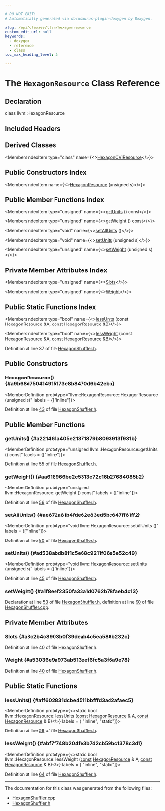 ```yaml
---

# DO NOT EDIT!
# Automatically generated via docusaurus-plugin-doxygen by Doxygen.

slug: /api/classes/llvm/hexagonresource
custom_edit_url: null
keywords:
  - doxygen
  - reference
  - class
toc_max_heading_level: 3

---
```





# The `HexagonResource` Class Reference

<DoxygenPage pluginConfig={pluginConfig}>



## Declaration

<CodeBlock>class llvm::HexagonResource</CodeBlock>

## Included Headers

<IncludesList>
<IncludesListItem
  filePath="Target/Hexagon/MCTargetDesc/HexagonShuffler.h"
  permalink="/docs/api/files/lib/lib/target/lib/target/hexagon/lib/target/hexagon/mctargetdesc/hexagonshuffler-h"
  isLocal="true" />
</IncludesList>

## Derived Classes

<MembersIndex>

<MembersIndexItem
  type="class"
  name={<><a href="/docs/api/classes/llvm/hexagoncviresource">HexagonCVIResource</a></>}>
</MembersIndexItem>

</MembersIndex>

## Public Constructors Index

<MembersIndex>

<MembersIndexItem
  name={<><a href="#a9b68d750414915173e8b8470d6b42ebb">HexagonResource</a> (unsigned s)</>}>
</MembersIndexItem>

</MembersIndex>

## Public Member Functions Index

<MembersIndex>

<MembersIndexItem
  type="unsigned"
  name={<><a href="#a221461a405e21371879b8093913f931b">getUnits</a> () const</>}>
</MembersIndexItem>

<MembersIndexItem
  type="unsigned"
  name={<><a href="#aa618966be2c5313c72c16b27684085b2">getWeight</a> () const</>}>
</MembersIndexItem>

<MembersIndexItem
  type="void"
  name={<><a href="#ae672a81b4fde62e83ed5bc647ff61ff2">setAllUnits</a> ()</>}>
</MembersIndexItem>

<MembersIndexItem
  type="void"
  name={<><a href="#ad538abdb8f1c5e68c9211f06e5e52c49">setUnits</a> (unsigned s)</>}>
</MembersIndexItem>

<MembersIndexItem
  type="unsigned"
  name={<><a href="#a1f8eef2350fa33a1d0762b78faeb4c13">setWeight</a> (unsigned s)</>}>
</MembersIndexItem>

</MembersIndex>

## Private Member Attributes Index

<MembersIndex>

<MembersIndexItem
  type="unsigned"
  name={<><a href="#a3c2b4c8903b0f39deab4c5ea586b232c">Slots</a></>}>
</MembersIndexItem>

<MembersIndexItem
  type="unsigned"
  name={<><a href="#a53036e9a973ab513eef6fc5a3f6a9e78">Weight</a></>}>
</MembersIndexItem>

</MembersIndex>

## Public Static Functions Index

<MembersIndex>

<MembersIndexItem
  type="bool"
  name={<><a href="#aff602831dcbe4511bbfffd3ad2afaec5">lessUnits</a> (const HexagonResource &amp;A, const HexagonResource &amp;B)</>}>
</MembersIndexItem>

<MembersIndexItem
  type="bool"
  name={<><a href="#abf7f748b204fe3b7d2cb59bc1378c3d1">lessWeight</a> (const HexagonResource &amp;A, const HexagonResource &amp;B)</>}>
</MembersIndexItem>

</MembersIndex>


Definition at line 37 of file <a href="/docs/api/files/lib/lib/target/lib/target/hexagon/lib/target/hexagon/mctargetdesc/hexagonshuffler-h">HexagonShuffler.h</a>.

<SectionDefinition>

## Public Constructors

### HexagonResource() {#a9b68d750414915173e8b8470d6b42ebb}

<MemberDefinition
  prototype="llvm::HexagonResource::HexagonResource (unsigned s)"
  labels = {["inline"]}>

Definition at line <a href="/docs/api/files/lib/lib/target/lib/target/hexagon/lib/target/hexagon/mctargetdesc/hexagonshuffler-h/#l00043">43</a> of file <a href="/docs/api/files/lib/lib/target/lib/target/hexagon/lib/target/hexagon/mctargetdesc/hexagonshuffler-h">HexagonShuffler.h</a>.
</MemberDefinition>

</SectionDefinition>

<SectionDefinition>

## Public Member Functions

### getUnits() {#a221461a405e21371879b8093913f931b}

<MemberDefinition
  prototype="unsigned llvm::HexagonResource::getUnits () const"
  labels = {["inline"]}>

Definition at line <a href="/docs/api/files/lib/lib/target/lib/target/hexagon/lib/target/hexagon/mctargetdesc/hexagonshuffler-h/#l00055">55</a> of file <a href="/docs/api/files/lib/lib/target/lib/target/hexagon/lib/target/hexagon/mctargetdesc/hexagonshuffler-h">HexagonShuffler.h</a>.
</MemberDefinition>

### getWeight() {#aa618966be2c5313c72c16b27684085b2}

<MemberDefinition
  prototype="unsigned llvm::HexagonResource::getWeight () const"
  labels = {["inline"]}>

Definition at line <a href="/docs/api/files/lib/lib/target/lib/target/hexagon/lib/target/hexagon/mctargetdesc/hexagonshuffler-h/#l00056">56</a> of file <a href="/docs/api/files/lib/lib/target/lib/target/hexagon/lib/target/hexagon/mctargetdesc/hexagonshuffler-h">HexagonShuffler.h</a>.
</MemberDefinition>

### setAllUnits() {#ae672a81b4fde62e83ed5bc647ff61ff2}

<MemberDefinition
  prototype="void llvm::HexagonResource::setAllUnits ()"
  labels = {["inline"]}>

Definition at line <a href="/docs/api/files/lib/lib/target/lib/target/hexagon/lib/target/hexagon/mctargetdesc/hexagonshuffler-h/#l00050">50</a> of file <a href="/docs/api/files/lib/lib/target/lib/target/hexagon/lib/target/hexagon/mctargetdesc/hexagonshuffler-h">HexagonShuffler.h</a>.
</MemberDefinition>

### setUnits() {#ad538abdb8f1c5e68c9211f06e5e52c49}

<MemberDefinition
  prototype="void llvm::HexagonResource::setUnits (unsigned s)"
  labels = {["inline"]}>

Definition at line <a href="/docs/api/files/lib/lib/target/lib/target/hexagon/lib/target/hexagon/mctargetdesc/hexagonshuffler-h/#l00045">45</a> of file <a href="/docs/api/files/lib/lib/target/lib/target/hexagon/lib/target/hexagon/mctargetdesc/hexagonshuffler-h">HexagonShuffler.h</a>.
</MemberDefinition>

### setWeight() {#a1f8eef2350fa33a1d0762b78faeb4c13}

<MemberDefinition
  prototype="unsigned HexagonResource::setWeight (unsigned s)">

Declaration at line <a href="/docs/api/files/lib/lib/target/lib/target/hexagon/lib/target/hexagon/mctargetdesc/hexagonshuffler-h/#l00053">53</a> of file <a href="/docs/api/files/lib/lib/target/lib/target/hexagon/lib/target/hexagon/mctargetdesc/hexagonshuffler-h">HexagonShuffler.h</a>, definition at line <a href="/docs/api/files/lib/lib/target/lib/target/hexagon/lib/target/hexagon/mctargetdesc/hexagonshuffler-cpp/#l00090">90</a> of file <a href="/docs/api/files/lib/lib/target/lib/target/hexagon/lib/target/hexagon/mctargetdesc/hexagonshuffler-cpp">HexagonShuffler.cpp</a>.
</MemberDefinition>

</SectionDefinition>

<SectionDefinition>

## Private Member Attributes

### Slots {#a3c2b4c8903b0f39deab4c5ea586b232c}

<MemberDefinition
  prototype="unsigned llvm::HexagonResource::Slots">

Definition at line <a href="/docs/api/files/lib/lib/target/lib/target/hexagon/lib/target/hexagon/mctargetdesc/hexagonshuffler-h/#l00040">40</a> of file <a href="/docs/api/files/lib/lib/target/lib/target/hexagon/lib/target/hexagon/mctargetdesc/hexagonshuffler-h">HexagonShuffler.h</a>.
</MemberDefinition>

### Weight {#a53036e9a973ab513eef6fc5a3f6a9e78}

<MemberDefinition
  prototype="unsigned llvm::HexagonResource::Weight">

Definition at line <a href="/docs/api/files/lib/lib/target/lib/target/hexagon/lib/target/hexagon/mctargetdesc/hexagonshuffler-h/#l00040">40</a> of file <a href="/docs/api/files/lib/lib/target/lib/target/hexagon/lib/target/hexagon/mctargetdesc/hexagonshuffler-h">HexagonShuffler.h</a>.
</MemberDefinition>

</SectionDefinition>

<SectionDefinition>

## Public Static Functions

### lessUnits() {#aff602831dcbe4511bbfffd3ad2afaec5}

<MemberDefinition
  prototype={<>static bool llvm::HexagonResource::lessUnits (<a href="/docs/api/files/lib/lib/target/lib/target/aarch64/aarch64promoteconstant-cpp/#a90f8350fecae261c25be85d38b451bff">const</a> <a href="/docs/api/classes/llvm/hexagonresource">HexagonResource</a> &amp; A, <a href="/docs/api/files/lib/lib/target/lib/target/aarch64/aarch64promoteconstant-cpp/#a90f8350fecae261c25be85d38b451bff">const</a> <a href="/docs/api/classes/llvm/hexagonresource">HexagonResource</a> &amp; B)</>}
  labels = {["inline", "static"]}>

Definition at line <a href="/docs/api/files/lib/lib/target/lib/target/hexagon/lib/target/hexagon/mctargetdesc/hexagonshuffler-h/#l00059">59</a> of file <a href="/docs/api/files/lib/lib/target/lib/target/hexagon/lib/target/hexagon/mctargetdesc/hexagonshuffler-h">HexagonShuffler.h</a>.
</MemberDefinition>

### lessWeight() {#abf7f748b204fe3b7d2cb59bc1378c3d1}

<MemberDefinition
  prototype={<>static bool llvm::HexagonResource::lessWeight (<a href="/docs/api/files/lib/lib/target/lib/target/aarch64/aarch64promoteconstant-cpp/#a90f8350fecae261c25be85d38b451bff">const</a> <a href="/docs/api/classes/llvm/hexagonresource">HexagonResource</a> &amp; A, <a href="/docs/api/files/lib/lib/target/lib/target/aarch64/aarch64promoteconstant-cpp/#a90f8350fecae261c25be85d38b451bff">const</a> <a href="/docs/api/classes/llvm/hexagonresource">HexagonResource</a> &amp; B)</>}
  labels = {["inline", "static"]}>

Definition at line <a href="/docs/api/files/lib/lib/target/lib/target/hexagon/lib/target/hexagon/mctargetdesc/hexagonshuffler-h/#l00064">64</a> of file <a href="/docs/api/files/lib/lib/target/lib/target/hexagon/lib/target/hexagon/mctargetdesc/hexagonshuffler-h">HexagonShuffler.h</a>.
</MemberDefinition>

</SectionDefinition>

<hr/>

The documentation for this class was generated from the following files:

<ul>
<li><a href="/docs/api/files/lib/lib/target/lib/target/hexagon/lib/target/hexagon/mctargetdesc/hexagonshuffler-cpp">HexagonShuffler.cpp</a></li>
<li><a href="/docs/api/files/lib/lib/target/lib/target/hexagon/lib/target/hexagon/mctargetdesc/hexagonshuffler-h">HexagonShuffler.h</a></li>
</ul>

</DoxygenPage>
